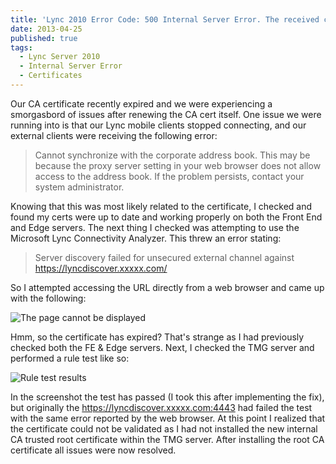 ```yaml
---
title: 'Lync 2010 Error Code: 500 Internal Server Error. The received certificate has expired. (-2146893016)'
date: 2013-04-25
published: true
tags:
  - Lync Server 2010
  - Internal Server Error
  - Certificates
---
```


Our CA certificate recently expired and we were experiencing a smorgasbord of issues after renewing the CA cert itself. One issue we were running into is that our Lync mobile clients stopped connecting, and our external clients were receiving the following error:

> Cannot synchronize with the corporate address book. This may be because the proxy server setting in your web browser does not allow access to the address book. If the problem persists, contact your system administrator.

Knowing that this was most likely related to the certificate, I checked and found my certs were up to date and working properly on both the Front End and Edge servers. The next thing I checked was attempting to use the Microsoft Lync Connectivity Analyzer. This threw an error stating:

> Server discovery failed for unsecured external channel against https://lyncdiscover.xxxxx.com/

So I attempted accessing the URL directly from a web browser and came up with the following:

![The page cannot be displayed](./capture2.png)

Hmm, so the certificate has expired? That's strange as I had previously checked both the FE & Edge servers. Next, I checked the TMG server and performed a rule test like so:

![Rule test results](./capture.png)

In the screenshot the test has passed (I took this after implementing the fix), but originally the https://lyncdiscover.xxxxx.com:4443 had failed the test with the same error reported by the web browser. At this point I realized that the certificate could not be validated as I had not installed the new internal CA trusted root certificate within the TMG server. After installing the root CA certificate all issues were now resolved.
